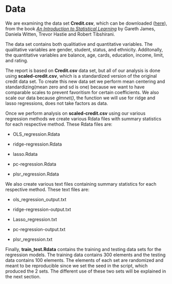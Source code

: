 # Data

We are examining the data set **Credit.csv**, which can be downloaded ([here](http://www-bcf.usc.edu/~gareth/ISL/Credit.csv)), from the book [*An Introduction to Statistical Learning*](http://www-bcf.usc.edu/~gareth/ISL/data.html) by Gareth James, Daniela Witten, Trevor Hastie and Robert Tibshirani.

The data set contains both qualitiative and quantitative variables. The qualitative variables are gender, student, status, and ethnicity. Additonally, the quantitative variables are balance, age, cards, education, income, limit, and rating.

The report is based on **Credit.csv** data set, but all of our analysis is done using **scaled-credit.csv**, which is a standardized version of the original credit data set. To create this new data set we perform mean centering and standardizing(mean zero and sd is one) because we want to have comparable scales to prevent favoritism for certain coefficients. We also scale our data because *glmnet()*, the function we will use for ridge and lasso regressions, does not take factors as data. 

Once we perform analysis on **scaled-credit.csv** using our various regression methods we create various Rdata files with summary statistics for each respective method. These Rdata files are:
	
* OLS_regression.Rdata 

* ridge-regression.Rdata 

* lasso.Rdata

* pc-regression.Rdata 

* plsr_regression.Rdata 


We also create various text files containing summary statistics for each respective method. These text files are:

* ols_regression_output.txt

* ridge-regression-output.txt 

* Lasso_regression.txt 

* pc-regression-output.txt

* plsr_regression.txt

Finally, **train_test.Rdata** contains the training and testing data sets for the regression models. The training data contains 300 elements and the testing data contains 100 elements. The elements of each set are randomized and meant to be reproducible since we set the seed in the script, which produced the 2 sets. The different use of these two sets will be explained in the next section.

